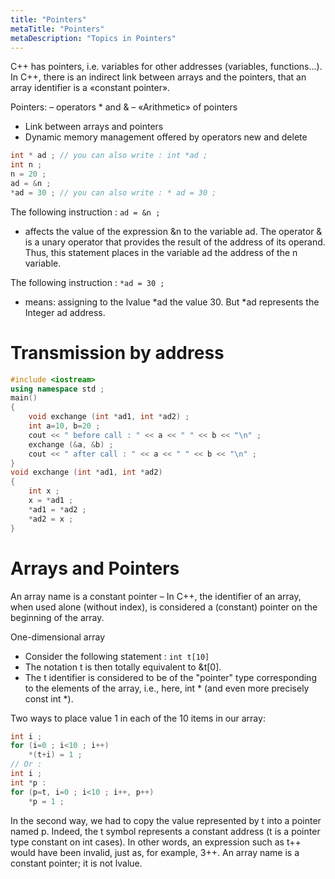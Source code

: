```yaml
---
title: "Pointers"
metaTitle: "Pointers"
metaDescription: "Topics in Pointers"
---
```



C++ has pointers, i.e. variables for other addresses (variables,
functions...). In C++, there is an indirect link between arrays and the pointers, that an array identifier is a «constant pointer».

Pointers:
– operators * and &
– «Arithmetic» of pointers
- Link between arrays and pointers
- Dynamic memory management offered by operators new and delete

```cpp
int * ad ; // you can also write : int *ad ;
int n ;
n = 20 ;
ad = &n ;
*ad = 30 ; // you can also write : * ad = 30 ;
```

The following instruction : ```ad = &n ;```
- affects the value of the expression &n to the variable ad. The operator & is a unary operator that provides the result of the address of its operand. Thus, this statement places in the variable ad the address of the n variable. 

The following instruction : ```*ad = 30 ;```
- means: assigning to the lvalue *ad the value 30. But *ad represents the Integer ad address.

# Transmission by address

```cpp
#include <iostream>
using namespace std ;
main()
{ 
    void exchange (int *ad1, int *ad2) ;
    int a=10, b=20 ;
    cout << " before call : " << a << " " << b << "\n" ;
    exchange (&a, &b) ;
    cout << " after call : " << a << " " << b << "\n" ;
}
void exchange (int *ad1, int *ad2)
{ 
    int x ;
    x = *ad1 ;
    *ad1 = *ad2 ;
    *ad2 = x ;
}
```

# Arrays and Pointers

An array name is a constant pointer
– In C++, the identifier of an array, when used alone (without index), is considered a (constant) pointer on the beginning of the array.

One-dimensional array
- Consider the following statement : ```int t[10]```
- The notation t is then totally equivalent to &t[0].
- The t identifier is considered to be of the "pointer" type corresponding to the elements of the array, i.e., here, int * (and even more precisely const int *). 

Two ways to place value 1 in each of the 10 items in our array:
```cpp
int i ;
for (i=0 ; i<10 ; i++)
    *(t+i) = 1 ;
// Or :
int i ;
int *p :
for (p=t, i=0 ; i<10 ; i++, p++)
    *p = 1 ;
```

In the second way, we had to copy the value represented by t into a pointer named p. Indeed, the t symbol represents a constant address (t is a pointer type constant on int cases). In other words, an expression such as t++ would have been invalid, just as, for example, 3++. An array name is a constant pointer; it is not lvalue.